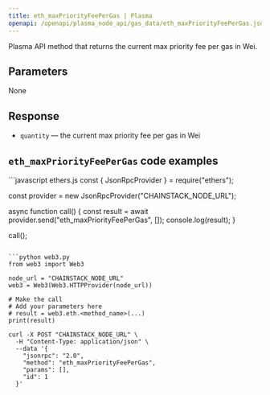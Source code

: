 ```yaml
---
title: eth_maxPriorityFeePerGas | Plasma
openapi: /openapi/plasma_node_api/gas_data/eth_maxPriorityFeePerGas.json POST /be84184cd12967be5a65d06651c60085
---
```


Plasma API method that returns the current max priority fee per gas in Wei.

## Parameters

None

## Response

* `quantity` — the current max priority fee per gas in Wei

## `eth_maxPriorityFeePerGas` code examples

<CodeGroup>
```javascript ethers.js
const { JsonRpcProvider } = require("ethers");

const provider = new JsonRpcProvider("CHAINSTACK_NODE_URL");

async function call() {
  const result = await provider.send("eth_maxPriorityFeePerGas", []);
  console.log(result);
}

call();
```

```python web3.py
from web3 import Web3

node_url = "CHAINSTACK_NODE_URL"
web3 = Web3(Web3.HTTPProvider(node_url))

# Make the call
# Add your parameters here
# result = web3.eth.<method_name>(...)
print(result)
```

```shell cURL
curl -X POST "CHAINSTACK_NODE_URL" \
  -H "Content-Type: application/json" \
  --data '{
    "jsonrpc": "2.0",
    "method": "eth_maxPriorityFeePerGas",
    "params": [],
    "id": 1
  }'
```
</CodeGroup>
